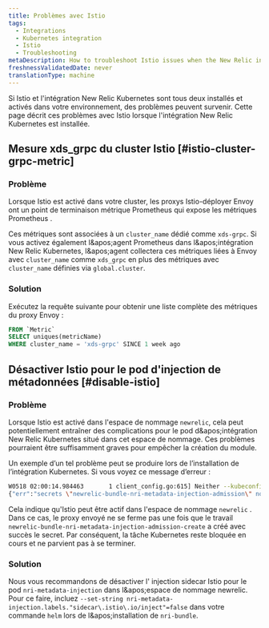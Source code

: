 ```yaml
---
title: Problèmes avec Istio
tags:
  - Integrations
  - Kubernetes integration
  - Istio
  - Troubleshooting
metaDescription: How to troubleshoot Istio issues when the New Relic integration is also installed.
freshnessValidatedDate: never
translationType: machine
---
```


Si Istio et l'intégration New Relic Kubernetes sont tous deux installés et activés dans votre environnement, des problèmes peuvent survenir. Cette page décrit ces problèmes avec Istio lorsque l'intégration New Relic Kubernetes est installée.

## Mesure xds\_grpc du cluster Istio [#istio-cluster-grpc-metric]

### Problème

Lorsque Istio est activé dans votre cluster, les proxys Istio-déployer Envoy ont un point de terminaison métrique Prometheus qui expose les métriques Prometheus .

Ces métriques sont associées à un `cluster_name` dédié comme `xds-grpc`. Si vous activez également l&amp;apos;agent Prometheus dans l&amp;apos;intégration New Relic Kubernetes, l&amp;apos;agent collectera ces métriques liées à Envoy avec `cluster_name` comme `xds_grpc` en plus des métriques avec `cluster_name` définies via `global.cluster`.

### Solution

Exécutez la requête suivante pour obtenir une liste complète des métriques du proxy Envoy :

```sql
FROM `Metric`
SELECT uniques(metricName)
WHERE cluster_name = 'xds-grpc' SINCE 1 week ago
```

## Désactiver Istio pour le pod d'injection de métadonnées [#disable-istio]

### Problème

Lorsque Istio est activé dans l'espace de nommage `newrelic`, cela peut potentiellement entraîner des complications pour le pod d&amp;apos;intégration New Relic Kubernetes situé dans cet espace de nommage. Ces problèmes pourraient être suffisamment graves pour empêcher la création du module.

Un exemple d’un tel problème peut se produire lors de l’installation de l’intégration Kubernetes. Si vous voyez ce message d’erreur :

```bash
W0518 02:00:14.984463       1 client_config.go:615] Neither --kubeconfig nor --master was specified.  Using the inClusterConfig.  This might not work.
{"err":"secrets \"newrelic-bundle-nri-metadata-injection-admission\" not found","level":"info","msg":"no secret found","source":"k8s/k8s.go:229","time":"2023-05-18T02:00:15Z"} {"level":"info","msg":"creating new secret","source":"cmd/create.go:28","time":"2023-05-18T02:00:15Z"} ...
```

Cela indique qu'Istio peut être actif dans l'espace de nommage `newrelic` . Dans ce cas, le proxy envoyé ne se ferme pas une fois que le travail `newrelic-bundle-nri-metadata-injection-admission-create` a créé avec succès le secret. Par conséquent, la tâche Kubernetes reste bloquée en cours et ne parvient pas à se terminer.

### Solution

Nous vous recommandons de désactiver l' injection sidecar Istio pour le pod `nri-metadata-injection` dans l&amp;apos;espace de nommage newrelic. Pour ce faire, incluez `--set-string nri-metadata-injection.labels."sidecar\.istio\.io/inject"=false` dans votre commande `helm` lors de l&amp;apos;installation de `nri-bundle`.